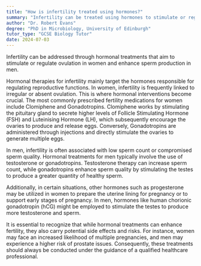 ```yaml
---
title: "How is infertility treated using hormones?"
summary: "Infertility can be treated using hormones to stimulate or regulate ovulation in women and sperm production in men."
author: "Dr. Robert Evans"
degree: "PhD in Microbiology, University of Edinburgh"
tutor_type: "GCSE Biology Tutor"
date: 2024-07-03
---
```


Infertility can be addressed through hormonal treatments that aim to stimulate or regulate ovulation in women and enhance sperm production in men.

Hormonal therapies for infertility mainly target the hormones responsible for regulating reproductive functions. In women, infertility is frequently linked to irregular or absent ovulation. This is where hormonal interventions become crucial. The most commonly prescribed fertility medications for women include Clomiphene and Gonadotropins. Clomiphene works by stimulating the pituitary gland to secrete higher levels of Follicle Stimulating Hormone (FSH) and Luteinising Hormone (LH), which subsequently encourage the ovaries to produce and release eggs. Conversely, Gonadotropins are administered through injections and directly stimulate the ovaries to generate multiple eggs.

In men, infertility is often associated with low sperm count or compromised sperm quality. Hormonal treatments for men typically involve the use of testosterone or gonadotropins. Testosterone therapy can increase sperm count, while gonadotropins enhance sperm quality by stimulating the testes to produce a greater quantity of healthy sperm.

Additionally, in certain situations, other hormones such as progesterone may be utilized in women to prepare the uterine lining for pregnancy or to support early stages of pregnancy. In men, hormones like human chorionic gonadotropin (hCG) might be employed to stimulate the testes to produce more testosterone and sperm.

It is essential to recognize that while hormonal treatments can enhance fertility, they also carry potential side effects and risks. For instance, women may face an increased likelihood of multiple pregnancies, and men may experience a higher risk of prostate issues. Consequently, these treatments should always be conducted under the guidance of a qualified healthcare professional.
    